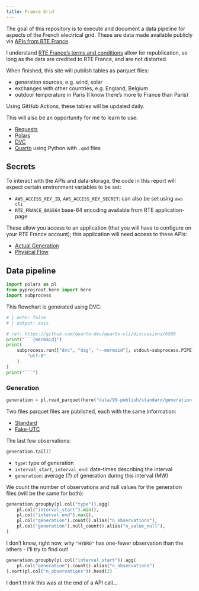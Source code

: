 ```yaml
---
title: France Grid
---
```


The goal of this repository is to execute and document a data pipeline for aspects of the French electrical grid.
These are data made available publicly via [APIs from RTE France](https://data.rte-france.com/).

I understand [RTE France's terms and conditions](https://data.rte-france.com/cgu) allow for republication, so long as the data are credited to RTE France, and are not distorted. 

When finished, this site will publish tables as parquet files:

- generation sources, e.g. wind, solar
- exchanges with other countries, e.g. England, Belgium
- outdoor temperature in Paris (I know there's more to France than Paris)

Using GitHub Actions, these tables will be updated daily.

This will also be an opportunity for me to learn to use:

- [Requests](https://requests.readthedocs.io/en/latest/)
- [Polars](https://www.pola.rs/)
- [DVC](https://dvc.org/)
- [Quarto](https://quarto.org/) using Python with `.qmd` files

## Secrets

To interact with the APIs and data-storage, the code in this report will expect certain environment variables to be set:

- `AWS_ACCESS_KEY_ID`, `AWS_ACCESS_KEY_SECRET`: can also be set using `aws cli`
- `RTE_FRANCE_BASE64` base-64 encoding available from RTE application-page

These allow you access to an application (that you will have to configure on your RTE France account); this application will need access to these APIs:

- [Actual Generation](https://data.rte-france.com/catalog/-/api/generation/Actual-Generation/v1.1)
- [Physical Flow](https://data.rte-france.com/catalog/-/api/exchanges/Physical-Flow/v1.0)

## Data pipeline


```python
import polars as pl
from pyprojroot.here import here
import subprocess

```

This flowchart is generated using DVC:

```python
# | echo: false
# | output: asis

# ref: https://github.com/quarto-dev/quarto-cli/discussions/6508
print("```{mermaid}")
print(
    subprocess.run(["dvc", "dag", "--mermaid"], stdout=subprocess.PIPE).stdout.decode(
        "utf-8"
    )
)
print("```")
```

### Generation

```python
generation = pl.read_parquet(here("data/99-publish/standard/generation.parquet"))
```

Two files parquet files are published, each with the same information:

 - [Standard](/data/99-publish/standard/generation.parquet)
 - [Fake-UTC](/data/99-publish/fake-utc/generation.parquet)

The last few observations:

```python
generation.tail()
```

- `type`: type of generation
- `interval_start`, `interval_end`: date-times describing the interval
- `generation`: average (?) of generation during this interval (MW)

We count the number of observations and null values for the generation files (will be the same for both):

```python
generation.groupby(pl.col("type")).agg(
    pl.col("interval_start").min(),
    pl.col("interval_end").max(),
    pl.col("generation").count().alias("n_observations"),
    pl.col("generation").null_count().alias("n_value_null"),
)
```

I don't know, right now, why `"HYDRO"` has one-fewer observation than the others - I'll try to find out!

```python
generation.groupby(pl.col("interval_start")).agg(
    pl.col("generation").count().alias("n_observations")
).sort(pl.col("n_observations")).head(2)
```

I don't think this was at the end of a API call...
